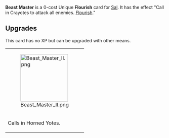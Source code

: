 {{Stub}}
{{Card
|rarity = Unique
|decktype = Battle
|cardtype = Flourish
|character = Sal
|keywords = [[Flourish]]
|upgradeable = Yes
|upgrade1 = Beast Master II}}
{{Quote|It takes a lot of training and I could never get over the smells.}}
'''Beast Master''' is a 0-cost Unique '''Flourish''' card for [[Sal]]. It has the effect "Call in Crayotes to attack all enemies. [[Flourish]]."

==Upgrades==
This card has no XP but can be upgraded with other means.
{| class="wikitable" style="text-align:center"
|-
|[[File:Beast Master II.png|150px]]
|-
!Calls in Horned Yotes.
|}